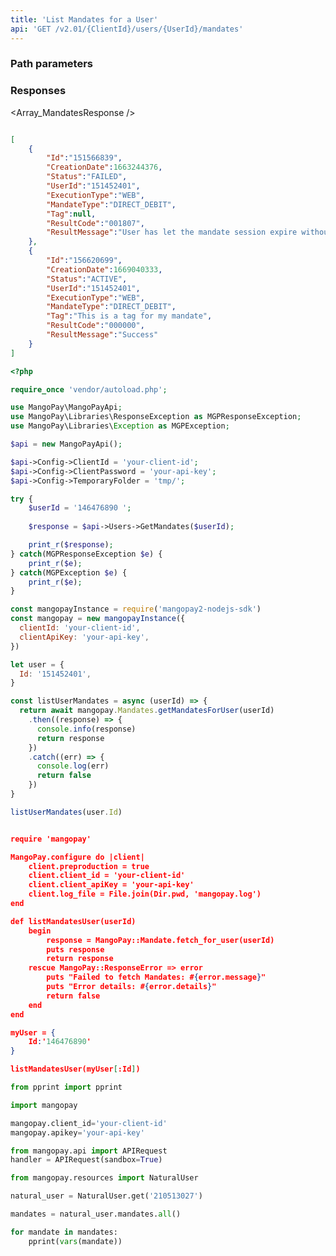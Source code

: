 ```yaml
---
title: 'List Mandates for a User'  
api: 'GET /v2.01/{ClientId}/users/{UserId}/mandates'  
---
```


  

### Path parameters  

<UserId />  

### Responses  

<AccordionGroup><Accordion title="200">  

<Array_MandatesResponse /></Accordion></AccordionGroup>  

<ResponseExample>  

```json 200  

[
    {
        "Id":"151566839",
        "CreationDate":1663244376,
        "Status":"FAILED",
        "UserId":"151452401",
        "ExecutionType":"WEB",
        "MandateType":"DIRECT_DEBIT",
        "Tag":null,
        "ResultCode":"001807",
        "ResultMessage":"User has let the mandate session expire without confirming"
    },
    {
        "Id":"156620699",
        "CreationDate":1669040333,
        "Status":"ACTIVE",
        "UserId":"151452401",
        "ExecutionType":"WEB",
        "MandateType":"DIRECT_DEBIT",
        "Tag":"This is a tag for my mandate",
        "ResultCode":"000000",
        "ResultMessage":"Success"
    }
]  

 ```  

</ResponseExample>  

<RequestExample>  
  
```php PHP  
<?php 

require_once 'vendor/autoload.php';

use MangoPay\MangoPayApi;
use MangoPay\Libraries\ResponseException as MGPResponseException;
use MangoPay\Libraries\Exception as MGPException;

$api = new MangoPayApi();

$api->Config->ClientId = 'your-client-id';
$api->Config->ClientPassword = 'your-api-key';
$api->Config->TemporaryFolder = 'tmp/';

try {
    $userId = '146476890 '; 
    
    $response = $api->Users->GetMandates($userId);

    print_r($response);
} catch(MGPResponseException $e) {
    print_r($e);
} catch(MGPException $e) {
    print_r($e);
}  
```  

  
```javascript NodeJS  
const mangopayInstance = require('mangopay2-nodejs-sdk')
const mangopay = new mangopayInstance({
  clientId: 'your-client-id',
  clientApiKey: 'your-api-key',
})

let user = {
  Id: '151452401',
}

const listUserMandates = async (userId) => {
  return await mangopay.Mandates.getMandatesForUser(userId)
    .then((response) => {
      console.info(response)
      return response
    })
    .catch((err) => {
      console.log(err)
      return false
    })
}

listUserMandates(user.Id)  
```  

  
```json REST  

require 'mangopay'

MangoPay.configure do |client|
    client.preproduction = true
    client.client_id = 'your-client-id'
    client.client_apiKey = 'your-api-key'
    client.log_file = File.join(Dir.pwd, 'mangopay.log')
end

def listMandatesUser(userId)
    begin
        response = MangoPay::Mandate.fetch_for_user(userId)
        puts response
        return response
    rescue MangoPay::ResponseError => error
        puts "Failed to fetch Mandates: #{error.message}"
        puts "Error details: #{error.details}"
        return false
    end
end

myUser = {
    Id:'146476890'
}

listMandatesUser(myUser[:Id])  
```  

  
```python Python  
from pprint import pprint

import mangopay

mangopay.client_id='your-client-id'
mangopay.apikey='your-api-key'

from mangopay.api import APIRequest
handler = APIRequest(sandbox=True)

from mangopay.resources import NaturalUser

natural_user = NaturalUser.get('210513027')

mandates = natural_user.mandates.all()

for mandate in mandates:
    pprint(vars(mandate))  
```  

  
</RequestExample>
